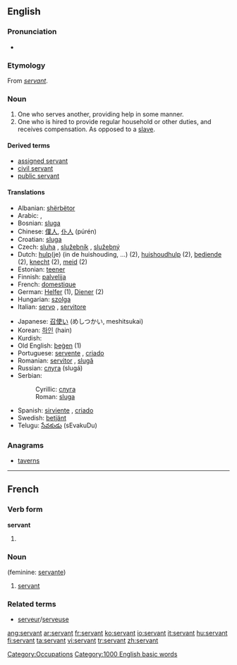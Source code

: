 {{wikipediapl}}
==English==

{{rank|prove|engaged|America|993|servant|doctor|Michael|fee}}

===Pronunciation===
*{{audio|en-us-servant.ogg|Audio (US)}}

===Etymology===
From {{OF.}} ''[[#French|servant]]''.

===Noun===
{{wikipedia}}
{{en-noun}}
# One who serves another, providing help in some manner.
# One who is hired to provide regular household or other duties, and receives compensation.  As opposed to a [[slave]].
[[Category:Occupations]]

====Derived terms====
*[[assigned servant]]
*[[civil servant]]
*[[public servant]]

====Translations====
{{top}}
*Albanian: [[shërbëtor]] {{m}}
*Arabic: {{ARchar|[[خادم]]}} {{IPAchar|(χádim)}} {{m}}, {{ARchar|[[خادمة]]}} {{IPAchar|(χádima)}} {{f}}
*Bosnian: [[sluga]] {{f}}
*Chinese: [[僕人]], [[仆人]] (púrén)
*Croatian: [[sluga]] {{f}}
*Czech: [[sluha]] {{m}}, [[služebník]] {{m}}, [[služebný]] {{m}}
*Dutch: [[hulp]](je) (in de huishouding, ...) (2), [[huishoudhulp]] (2), [[bediende]] (2), [[knecht]] {{m}} (2), [[meid]] {{f}} (2)
*Estonian: [[teener]]
*Finnish: [[palvelija]]
*French: [[domestique]]
*German: [[Helfer]] {{m}} (1), [[Diener]] {{m}} (2)
*Hungarian: [[szolga]]
*Italian: [[servo]] {{m}}, [[servitore]] {{mf}}
{{mid}}
*Japanese: [[召使い]] (めしつかい, meshitsukai)
*Korean: [[하인]] (hain)
*Kurdish: {{KUchar|[[به‌رده‌ست]]}}
*Old English: [[þegen|þeġen]] (1)
*Portuguese: [[servente]] {{mf}}, [[criado]] {{m}}
*Romanian: [[servitor]] {{m}}, [[slugă]] {{m}}
*Russian: [[слуга]] (slugá) {{mf}}
*Serbian:
*:Cyrillic: [[слуга#Serbian|слуга]] {{f}}
*:Roman: [[sluga#Serbian|sluga]] {{f}}
*Spanish: [[sirviente]] {{mf}}, [[criado]] {{m}}
*Swedish: [[betjänt]]
*Telugu: [[సేవకుడు]] (sEvakuDu)
{{bottom}}

===Anagrams===
*[[taverns]]

----
==French==
===Verb form===
'''servant'''
#{{present participle of|servir|lang=French}}

===Noun===
{{fr-noun|m}} (feminine: [[servante]])
#[[#Noun|servant]]

===Related terms===
*[[serveur]]/[[serveuse]]

[[Category:1000 English basic words]]

[[ang:servant]]
[[ar:servant]]
[[fr:servant]]
[[ko:servant]]
[[io:servant]]
[[it:servant]]
[[hu:servant]]
[[fi:servant]]
[[ta:servant]]
[[vi:servant]]
[[tr:servant]]
[[zh:servant]]